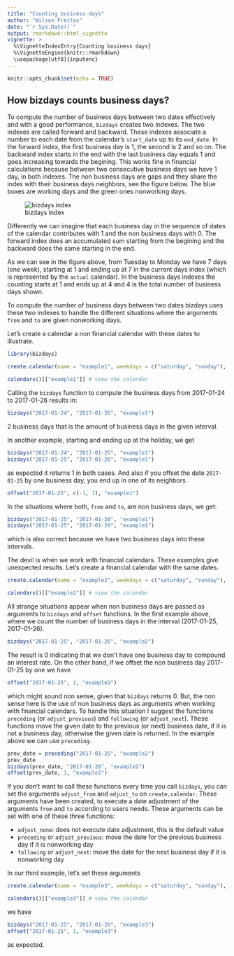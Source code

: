 ```yaml
---
title: "Counting business days"
author: "Wilson Freitas"
date: "`r Sys.Date()`"
output: rmarkdown::html_vignette
vignette: >
  %\VignetteIndexEntry{Counting business days}
  %\VignetteEngine{knitr::rmarkdown}
  \usepackage[utf8]{inputenc}
---
```


```r
knitr::opts_chunk$set(echo = TRUE)
```

## How bizdays counts business days?

To compute the number of business days between two dates effectively and with a good performance, `bizdays` creates two indexes.
The two indexes are called forward and backward.
These indexes associate a number to each date from the calendar's `start_date` up to its `end_date`.
In the forward index, the first business day is 1, the second is 2 and so on.
The backward index starts in the end with the last business day equals 1 and goes increasing towards the begining.
This works fine in financial calculations because between two consecutive business days we have 1 day, in both indexes.
The non business days are gaps and they share the index with their business days neighbors, see the figure below.
The blue boxes are working days and the green ones nonworking days.

![bizdays index](bizdays_index.png "bizdays index")

Differently we can imagine that each business day in the sequence of dates of the calendar contributes with 1 and the non business days with 0.
The forward index does an accumulated sum starting from the begining and the backward does the same starting in the end.

As we can see in the figure above, from Tuesday to Monday we have 7 days (one week), starting at 1 and ending up at 7 in the current days index (which is represented by the `actual` calendar).
In the business days indexes the counting starts at 1 and ends up at 4 and 4 is the total number of business days shown.

To compute the number of business days between two dates bizdays uses these two indexes to handle the different situations where the arguments `from` and `to` are given nonworking days.

Let's create a calendar a non financial calendar with these dates to illustrate.

```r
library(bizdays)

create.calendar(name = "example1", weekdays = c("saturday", "sunday"), start.date = "2017-01-24", end.date = "2017-01-30", holidays = "2017-01-25", financial = FALSE)

calendars()[["example1"]] # view the calendar
```

Calling the `bizdays` function to compute the business days from 2017-01-24 to 2017-01-26 results in:

```r
bizdays("2017-01-24", "2017-01-26", "example1")
```

2 business days that is the amount of business days in the given interval.

In another example, starting and ending up at the holiday, we get

```r
bizdays("2017-01-24", "2017-01-25", "example1")
bizdays("2017-01-25", "2017-01-26", "example1")
```

as expected it returns 1 in both cases.
And also if you offset the date `2017-01-25` by one business day, you end up in one of its neighbors.

```r
offset("2017-01-25", c(-1, 1), "example1")
```

In the situations where both, `from` and `to`, are non business days, we get:

```r
bizdays("2017-01-25", "2017-01-28", "example1")
bizdays("2017-01-25", "2017-01-29", "example1")
```

which is also correct because we have two business days into these intervals.

The devil is when we work with financial calendars.
These examples give unexpected results.
Let's create a financial calendar with the same dates.

```r
create.calendar(name = "example2", weekdays = c("saturday", "sunday"), start.date = "2017-01-24", end.date = "2017-01-30", holidays = "2017-01-25", financial = TRUE)

calendars()[["example2"]] # view the calendar
```

All strange situations appear when non business days are passed as arguments to `bizdays` and `offset` functions.
In the first example above, where we count the number of business days in the interval (2017-01-25, 2017-01-26).

```r
bizdays("2017-01-25", "2017-01-26", "example2")
```

The result is 0 indicating that we don't have one business day to compound an interest rate.
On the other hand, if we offset the non business day 2017-01-25 by one we have

```r
offset("2017-01-25", 1, "example2")
```

which might sound non sense, given that `bizdays` returns 0.
But, the non sense here is the use of non business days as arguments when working with financial calendars.
To handle this situation I suggest the functions `preceding` (or `adjust_previous`) and `following` (or `adjust_next`).
These functions move the given date to the previous (or next) business date, if it is not a business day, otherwise the given date is returned.
In the example above we can use `preceding`.

```r
prev_date = preceding("2017-01-25", "example2")
prev_date
bizdays(prev_date, "2017-01-26", "example2")
offset(prev_date, 1, "example2")
```

If you don't want to call these functions every time you call `bizdays`, you can set the arguments `adjust_from` and `adjust_to` on `create.calendar`.
These arguments have been created, to execute a date adjustment of the arguments `from` and `to` according to users needs.
These arguments can be set with one of these three functions:

- `adjust_none`: does not execute date adjustment, this is the default value
- `preceding` or `adjust_previous`: move the date for the previous business day if it is nonworking day
- `following` or `adjust_next`: move the date for the next business day if it is nonworking day

In our third example, let's set these arguments

```r
create.calendar(name = "example3", weekdays = c("saturday", "sunday"), start.date = "2017-01-24", end.date = "2017-01-30", holidays = "2017-01-25", financial = TRUE, adjust.from = preceding, adjust.to = following)

calendars()[["example3"]] # view the calendar
```

we have 

```r
bizdays("2017-01-25", "2017-01-26", "example3")
offset("2017-01-25", 1, "example3")
```

as expected.